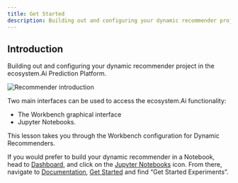 ```yaml
---
title: Get Started
description: Building out and configuring your dynamic recommender project in the ecosystem.Ai Prediction Platform
---
```


## Introduction
Building out and configuring your dynamic recommender project in the ecosystem.Ai Prediction Platform. 

![Recommender introduction](/images/recommender/0_Introduction/Recommender.png)

Two main interfaces can be used to access the ecosystem.Ai functionality: 
- The Workbench graphical interface
- Jupyter Notebooks. 

This lesson takes you through the Workbench configuration for Dynamic Recommenders.

If you would prefer to build your dynamic recommender in a Notebook, head to <u>Dashboard</u>, and click on the <u>Jupyter Notebooks</u> icon. From there, navigate to <u>Documentation</u>, <u>Get Started</u> and find “Get Started Experiments”.

